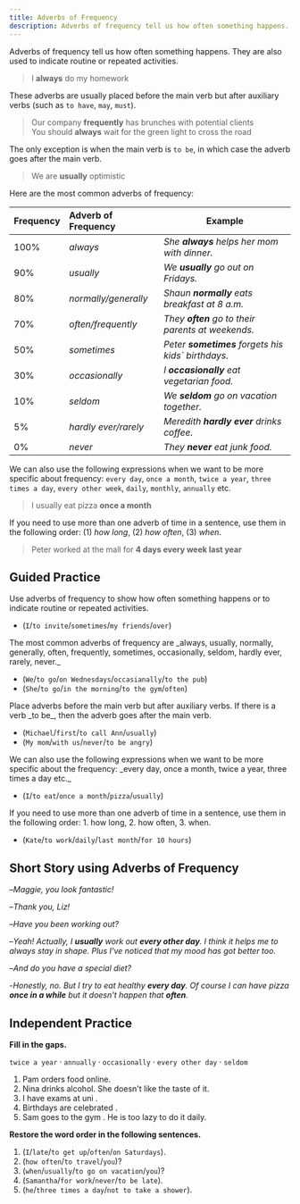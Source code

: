 ```yaml
---
title: Adverbs of Frequency
description: Adverbs of frequency tell us how often something happens. They are also used to indicate routine or repeated activities.
---
```


Adverbs of frequency tell us how often something happens. They are also used to indicate routine or repeated activities.

> I **always** do my homework

These adverbs are usually placed before the main verb but after auxiliary verbs (such as `to have`, `may`, `must`).

> Our company **frequently** has brunches with potential clients  
> You should **always** wait for the green light to cross the road

The only exception is when the main verb is `to be`, in which case the adverb goes after the main verb.

> We are **usually** optimistic

Here are the most common adverbs of frequency:

| Frequency | Adverb of Frequency  | Example                                            |
| :-------- | :------------------- | -------------------------------------------------- |
| 100%      | _always_             | _She **always** helps her mom with dinner._        |
| 90%       | _usually_            | _We **usually** go out on Fridays._                |
| 80%       | _normally/generally_ | _Shaun **normally** eats breakfast at 8 a.m._      |
| 70%       | _often/frequently_   | _They **often** go to their parents at weekends._  |
| 50%       | _sometimes_          | _Peter **sometimes** forgets his kids` birthdays._ |
| 30%       | _occasionally_       | _I **occasionally** eat vegetarian food._          |
| 10%       | _seldom_             | _We **seldom** go on vacation together._           |
| 5%        | _hardly ever/rarely_ | _Meredith **hardly ever** drinks coffee._          |
| 0%        | _never_              | _They **never** eat junk food._                    |

We can also use the following expressions when we want to be more specific about frequency: `every day`, `once a month`, `twice a year`, `three times a day`, `every other week`, `daily`, `monthly`, `annually` etc.

> I usually eat pizza **once a month**

If you need to use more than one adverb of time in a sentence, use them in the following order: (1) _how long_, (2) _how often_, (3) _when_.

> Peter worked at the mall for **4 days <Tooltip content="how long" /> every week <Tooltip content="how often" /> last year <Tooltip content="when" />**

## Guided Practice

<Callout type="success">
  Use adverbs of frequency to show how often something happens or to indicate routine or
  repeated activities.
</Callout>

- (`I`/`to invite`/`sometimes`/`my friends`/`over`) <Tooltip content="I sometimes invite my friends over" />

<Callout type="success">
  The most common adverbs of frequency are _always, usually, normally, generally, often,
  frequently, sometimes, occasionally, seldom, hardly ever, rarely, never._
</Callout>

- (`We`/`to go`/`on Wednesdays`/`occasianally`/`to the pub`) <Tooltip content="We occasionally go to the pub on Wednesdays" />
- (`She`/`to go`/`in the morning`/`to the gym`/`often`) <Tooltip content="She often goes to the gym in the morning" />

<Callout type="success">
  Place adverbs before the main verb but after auxiliary verbs. If there is a verb _to
  be_, then the adverb goes after the main verb.
</Callout>

- (`Michael`/`first`/`to call Ann`/`usually`) <Tooltip content="Michael usually calls Ann first" />
- (`My mom`/`with us`/`never`/`to be angry`) <Tooltip content="My mom is never angry with us" />

<Callout type="success">
  We can also use the following expressions when we want to be more specific about the
  frequency: _every day, once a month, twice a year, three times a day etc._
</Callout>

- (`I`/`to eat`/`once a month`/`pizza`/`usually`) <Tooltip content="I usually eat pizza once a month" />

<Callout type="success">
  If you need to use more than one adverb of time in a sentence, use them in the following
  order: 1. how long, 2. how often, 3. when.
</Callout>

- (`Kate`/`to work`/`daily`/`last month`/`for 10 hours`) <Tooltip content="Kate worked for 10 hours daily last month" />

## Short Story using Adverbs of Frequency

–_Maggie, you look fantastic!_

–_Thank you, Liz!_

–_Have you been working out?_

–_Yeah! Actually, I **usually** work out **every other day**. I think it helps me to always stay in shape. Plus I've noticed that my mood has got better too._

–_And do you have a special diet?_

-_Honestly, no. But I try to eat healthy **every day**. Of course I can have pizza **once in a while** but it doesn't happen that **often**._

## Independent Practice

**Fill in the gaps.**

`twice a year` · `annually` · `occasionally` · `every other day` · `seldom`

1. Pam <Blank /> orders food online. <Tooltip content="occasionally" />
2. Nina <Blank /> drinks alcohol. She doesn't like the taste of it. <Tooltip content="seldom" />
3. I have exams at uni <Blank /> . <Tooltip content="twice a year" />
4. Birthdays are celebrated <Blank /> . <Tooltip content="annually" />
5. Sam goes to the gym <Blank /> . He is too lazy to do it daily. <Tooltip content="every other day" />

**Restore the word order in the following sentences.**

1. (`I`/`late`/`to get up`/`often`/`on Saturdays`). <Tooltip content="I often get up late on Saturdays." />
2. (`how often`/`to travel`/`you`)? <Tooltip content="How often do you travel?" />
3. (`when`/`usually`/`to go on vacation`/`you`)? <Tooltip content="When do you usually go on vacation?" />
4. (`Samantha`/`for work`/`never`/`to be late`). <Tooltip content="Samantha is never late for work." />
5. (`he`/`three times a day`/`not to take a shower`). <Tooltip content="He doesn't take a shower three times a day." />
